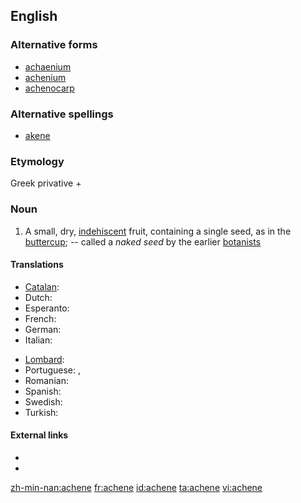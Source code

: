 ==English==

===Alternative forms===
* [[achaenium]]
* [[achenium]]
* [[achenocarp]]

===Alternative spellings===
* [[akene]]

===Etymology===
Greek privative {{term|ἀ-|sc=polytonic|}} + {{term|χαίνω|sc=polytonic|tr=chainō||to gape}}

===Noun===
{{en-noun}}

# {{botany}} A small, dry, [[indehiscent]] fruit, containing a single seed, as in the [[buttercup]]; -- called a ''naked seed'' by the earlier [[botanists]]

====Translations====
{{trans-top|small dry fruit}}
* [[Catalan]]: {{t|ca|aqueni|m}}
* Dutch: {{t|nl|dopvrucht}}
* Esperanto: {{t|eo|akeno}}
* French: {{t+|fr|akène|m}}
* German: {{t|de|Achäne}}
* Italian: {{t|it|achenio|m}}
{{trans-mid}}
* [[Lombard]]: {{tø|lmo|achénio|m}}
* Portuguese: {{t+|pt|aquênio|m}},  {{t|pt|aquénio|m}}
* Romanian: {{t+|ro|achenă|f}}
*Spanish: {{t-|es|aquenio|m}}
* Swedish: {{t|sv|nötfrukt|c}}
* Turkish: {{t+|tr|aken}}
{{trans-bottom}}

====External links====
* {{R:Century 1911}}
* {{R:OneLook}}

[[zh-min-nan:achene]]
[[fr:achene]]
[[id:achene]]
[[ta:achene]]
[[vi:achene]]